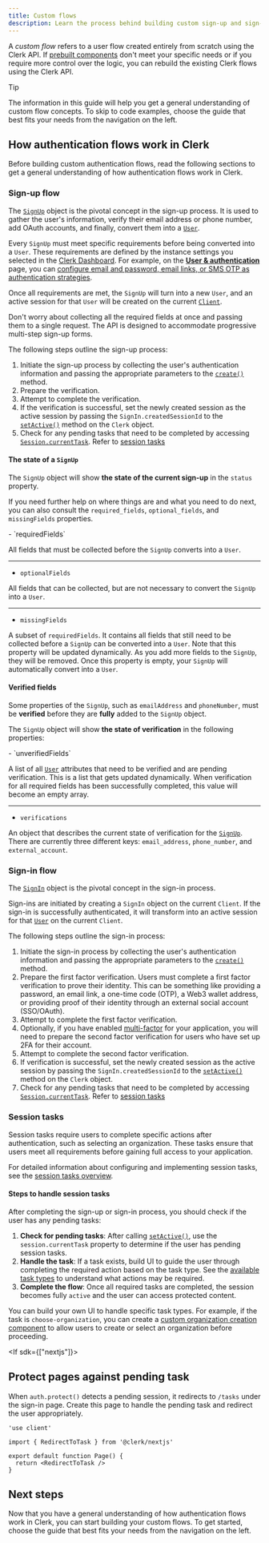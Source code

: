 ```yaml
---
title: Custom flows
description: Learn the process behind building custom sign-up and sign-in flows with Clerk.
---
```


A _custom flow_ refers to a user flow created entirely from scratch using the Clerk API. If [prebuilt components](/docs/components/overview) don't meet your specific needs or if you require more control over the logic, you can rebuild the existing Clerk flows using the Clerk API.

> [!TIP]
> The information in this guide will help you get a general understanding of custom flow concepts. To skip to code examples, choose the guide that best fits your needs from the navigation on the left.

## How authentication flows work in Clerk

Before building custom authentication flows, read the following sections to get a general understanding of how authentication flows work in Clerk.

### Sign-up flow

The [`SignUp`](/docs/references/javascript/sign-up) object is the pivotal concept in the sign-up process. It is used to gather the user's information, verify their email address or phone number, add OAuth accounts, and finally, convert them into a [`User`](/docs/references/javascript/user).

Every `SignUp` must meet specific requirements before being converted into a `User`. These requirements are defined by the instance settings you selected in the [Clerk Dashboard](https://dashboard.clerk.com/). For example, on the [**User & authentication**](https://dashboard.clerk.com/last-active?path=user-authentication/user-and-authentication) page, you can [configure email and password, email links, or SMS OTP as authentication strategies](/docs/authentication/configuration/sign-up-sign-in-options).

Once all requirements are met, the `SignUp` will turn into a new `User`, and an active session for that `User` will be created on the current [`Client`](/docs/references/javascript/client).

Don't worry about collecting all the required fields at once and passing them to a single request. The API is designed to accommodate progressive multi-step sign-up forms.

The following steps outline the sign-up process:

1. Initiate the sign-up process by collecting the user's authentication information and passing the appropriate parameters to the [`create()`](/docs/references/javascript/sign-in#create) method.
1. Prepare the verification.
1. Attempt to complete the verification.
1. If the verification is successful, set the newly created session as the active session by passing the `SignIn.createdSessionId` to the [`setActive()`](/docs/references/javascript/clerk#set-active) method on the `Clerk` object.
1. Check for any pending tasks that need to be completed by accessing [`Session.currentTask`](/docs/references/javascript/types/session-task). Refer to [session tasks](/docs/authentication/configuration/session-tasks)

#### The state of a `SignUp`

The `SignUp` object will show **the state of the current sign-up** in the `status` property.

If you need further help on where things are and what you need to do next, you can also consult the `required_fields`, `optional_fields`, and `missingFields` properties.

<Properties>
  - `requiredFields`

  All fields that must be collected before the `SignUp` converts into a `User`.

  ---

  - `optionalFields`

  All fields that can be collected, but are not necessary to convert the `SignUp` into a `User`.

  ---

  - `missingFields`

  A subset of `requiredFields`. It contains all fields that still need to be collected before a `SignUp` can be converted into a `User`. Note that this property will be updated dynamically. As you add more fields to the `SignUp`, they will be removed. Once this property is empty, your `SignUp` will automatically convert into a `User`.
</Properties>

#### Verified fields

Some properties of the `SignUp`, such as `emailAddress` and `phoneNumber`, must be **verified** before they are **fully** added to the `SignUp` object.

The `SignUp` object will show **the state of verification** in the following properties:

<Properties>
  - `unverifiedFields`

  A list of all [`User`](/docs/references/javascript/user) attributes that need to be verified and are pending verification. This is a list that gets updated dynamically. When verification for all required fields has been successfully completed, this value will become an empty array.

  ---

  - `verifications`

  An object that describes the current state of verification for the [`SignUp`](/docs/references/javascript/sign-in). There are currently three different keys: `email_address`, `phone_number`, and `external_account`.
</Properties>

### Sign-in flow

The [`SignIn`](/docs/references/javascript/sign-in) object is the pivotal concept in the sign-in process.

Sign-ins are initiated by creating a `SignIn` object on the current `Client`. If the sign-in is successfully authenticated, it will transform into an active session for that [`User`](/docs/references/javascript/user) on the current `Client`.

The following steps outline the sign-in process:

1. Initiate the sign-in process by collecting the user's authentication information and passing the appropriate parameters to the [`create()`](/docs/references/javascript/sign-in#create) method.
1. Prepare the first factor verification. Users must complete a first factor verification to prove their identity. This can be something like providing a password, an email link, a one-time code (OTP), a Web3 wallet address, or providing proof of their identity through an external social account (SSO/OAuth).
1. Attempt to complete the first factor verification.
1. Optionally, if you have enabled [multi-factor](/docs/authentication/configuration/sign-up-sign-in-options) for your application, you will need to prepare the second factor verification for users who have set up 2FA for their account.
1. Attempt to complete the second factor verification.
1. If verification is successful, set the newly created session as the active session by passing the `SignIn.createdSessionId` to the [`setActive()`](/docs/references/javascript/clerk#set-active) method on the `Clerk` object.
1. Check for any pending tasks that need to be completed by accessing [`Session.currentTask`](/docs/references/javascript/types/session-task). Refer to [session tasks](/docs/authentication/configuration/session-tasks)

### Session tasks

Session tasks require users to complete specific actions after authentication, such as selecting an organization. These tasks ensure that users meet all requirements before gaining full access to your application.

For detailed information about configuring and implementing session tasks, see the [session tasks overview](/docs/authentication/configuration/session-tasks).

#### Steps to handle session tasks

After completing the sign-up or sign-in process, you should check if the user has any pending tasks:

1. **Check for pending tasks**: After calling [`setActive()`](/docs/references/javascript/clerk#set-active), use the `session.currentTask` property to determine if the user has pending session tasks.
1. **Handle the task**: If a task exists, build UI to guide the user through completing the required action based on the task type. See the [available task types](/docs/authentication/configuration/session-tasks#available-tasks) to understand what actions may be required.
1. **Complete the flow**: Once all required tasks are completed, the session becomes fully `active` and the user can access protected content.

You can build your own UI to handle specific task types. For example, if the task is `choose-organization`, you can create a [custom organization creation component](/docs/custom-flows/create-organizations) to allow users to create or select an organization before proceeding.

<If sdk={["nextjs"]}>
  ## Protect pages against pending task

  When `auth.protect()` detects a pending session, it redirects to `/tasks` under the sign-in page. Create this page to handle the pending task and redirect the user appropriately.

  ```tsx {{ filename: 'app/sign-in/tasks/page.tsx' }}
  'use client'

  import { RedirectToTask } from '@clerk/nextjs'

  export default function Page() {
    return <RedirectToTask />
  }
  ```
</If>

## Next steps

Now that you have a general understanding of how authentication flows work in Clerk, you can start building your custom flows. To get started, choose the guide that best fits your needs from the navigation on the left.
